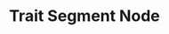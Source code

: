 ---
title: "Trait Segment Node"
description: "Restrict a segment to users with a specific trait value."
---